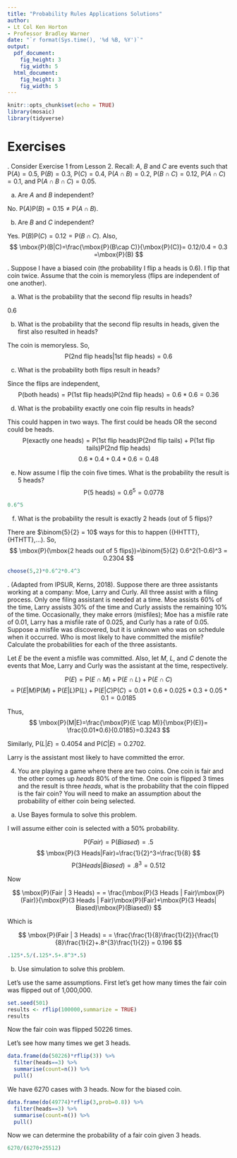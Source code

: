 ```yaml
---
title: "Probability Rules Applications Solutions"
author:
- Lt Col Ken Horton
- Professor Bradley Warner
date: "`r format(Sys.time(), '%d %B, %Y')`"
output: 
  pdf_document:
    fig_height: 3
    fig_width: 5
  html_document:
    fig_height: 3
    fig_width: 5
---
```



```r
knitr::opts_chunk$set(echo = TRUE)
library(mosaic)
library(tidyverse)
```

\newcommand{\E}{\mbox{E}}
\newcommand{\Var}{\mbox{Var}}
\newcommand{\Cov}{\mbox{Cov}}
\newcommand{\Prob}{\mbox{P}}
\newcommand*\diff{\mathop{}\!\mathrm{d}}

# Exercises

\indent 1. Consider Exercise 1 from Lesson 2. Recall: $A$, $B$ and $C$ are events such that $\Prob(A)=0.5$, $\Prob(B)=0.3$, $\Prob(C)=0.4$, $\Prob(A \cap B)=0.2$, $\Prob(B \cap C)=0.12$, $\Prob(A \cap C)=0.1$, and $\Prob(A \cap B \cap C)=0.05$.

a) Are $A$ and $B$ independent?  

No. $\Prob(A)\Prob(B)=0.15\neq \Prob(A\cap B)$. 

b) Are $B$ and $C$ independent? 

Yes. $\Prob(B)\Prob(C)=0.12 = \Prob(B\cap C)$. Also, 
$$
\Prob(B|C)=\frac{\Prob(B\cap C)}{\Prob(C)}= 0.12/0.4 = 0.3 =\Prob(B)
$$



\indent 2. Suppose I have a biased coin (the probability I flip a heads is 0.6). I flip that coin twice. Assume that the coin is memoryless (flips are independent of one another). 

a) What is the probability that the second flip results in heads? 

0.6

b) What is the probability that the second flip results in heads, given the first also resulted in heads? 

The coin is memoryless. So,
$$
\Prob(\mbox{2nd flip heads}|\mbox{1st flip heads}) = 0.6
$$

c) What is the probability both flips result in heads? 

Since the flips are independent, 
$$
\Prob(\mbox{both heads})=\Prob(\mbox{1st flip heads})\Prob(\mbox{2nd flip heads}) = 0.6*0.6=0.36
$$

d) What is the probability exactly one coin flip results in heads? 

This could happen in two ways. The first could be heads OR the second could be heads. 
$$
\Prob(\mbox{exactly one heads})=\Prob(\mbox{1st flip heads})\Prob(\mbox{2nd flip tails}) + \Prob(\mbox{1st flip tails})\Prob(\mbox{2nd flip heads})
$$
$$
0.6*0.4+0.4*0.6 = 0.48
$$

e) Now assume I flip the coin five times. What is the probability the result is 5 heads? 
$$
\Prob(\mbox{5 heads})= 0.6^5 = 0.0778
$$

```r
0.6^5
```

f) What is the probability the result is exactly 2 heads (out of 5 flips)? 

There are $\binom{5}{2} = 10$ ways for this to happen (\{HHTTT\},\{HTHTT\},...). So,
$$
\Prob(\mbox{2 heads out of 5 flips})=\binom{5}{2} 0.6^2(1-0.6)^3 = 0.2304
$$

```r
choose(5,2)*0.6^2*0.4^3
```

\indent 3. (Adapted from IPSUR, Kerns, 2018). Suppose there are three assistants working at a company: Moe, Larry and Curly. All three assist with a filing process. Only one filing assistant is needed at a time. Moe assists 60% of the time, Larry assists 30% of the time and Curly assists the remaining 10% of the time. Occasionally, they make errors (misfiles); Moe has a misfile rate of 0.01, Larry has a misfile rate of 0.025, and Curly has a rate of 0.05. Suppose a misfile was discovered, but it is unknown who was on schedule when it occurred. Who is most likely to have committed the misfile? Calculate the probabilities for each of the three assistants. 

Let $E$ be the event a misfile was committed. Also, let $M$, $L$, and $C$ denote the events that Moe, Larry and Curly was the assistant at the time, respectively. 

$$
\Prob(E)=\Prob(E \cap M)+\Prob(E \cap L)+\Prob(E\cap C) 
$$
$$
= \Prob(E|M)\Prob(M)+\Prob(E|L)\Prob(L)+\Prob(E|C)\Prob(C) = 0.01*0.6+0.025*0.3+0.05*0.1 = 0.0185
$$

Thus,
$$
\Prob(M|E)=\frac{\Prob(E \cap M)}{\Prob(E)}= \frac{0.01*0.6}{0.0185}=0.3243
$$

Similarly, $\Prob(L|E)=0.4054$ and $\Prob(C|E)=0.2702$. 

Larry is the assistant most likely to have committed the error. 

4. You are playing a game where there are two coins. One coin is fair and the other comes up *heads* 80% of the time. One coin is flipped 3 times and the result is three *heads*, what is the probability that the coin flipped is the fair coin? You will need to make an assumption about the probability of either coin being selected.

a) Use Bayes formula to solve this problem.

I will assume either coin is selected with a 50% probability.

$$
\Prob(Fair) = \Prob(Biased) = .5
$$
$$
\Prob(3 Heads|Fair)=\frac{1}{2}^3=\frac{1}{8}
$$
$$
\Prob(3 Heads|Biased)=.8^3=0.512
$$

Now

$$
\Prob(Fair | 3 Heads) = = \frac{\Prob(3 Heads | Fair)\Prob(Fair)}{\Prob(3 Heads | Fair)\Prob(Fair)+\Prob(3 Heads| Biased)\Prob(Biased)}
$$

Which is 

$$
\Prob(Fair | 3 Heads) = = \frac{\frac{1}{8}\frac{1}{2}}{\frac{1}{8}\frac{1}{2}+.8^{3}\frac{1}{2}} = 0.196
$$
```r
.125*.5/(.125*.5+.8^3*.5)
```


b) Use simulation to solve this problem.

Let's use the same assumptions. First let's get how many times the fair coin was flipped out of 1,000,000.

```r
set.seed(501)
results <- rflip(100000,summarize = TRUE)
results
```

Now the fair coin was flipped 50226 times.

Let's see how many times we get 3 heads.
```r
data.frame(do(50226)*rflip(3)) %>%
  filter(heads==3) %>%
  summarise(count=n()) %>%
  pull()
```

We have 6270 cases with 3 heads. Now for the biased coin.

```r
data.frame(do(49774)*rflip(3,prob=0.8)) %>%
  filter(heads==3) %>%
  summarise(count=n()) %>%
  pull()
```

Now we can determine the probability of a fair coin given 3 heads.

```r
6270/(6270+25512)
```

